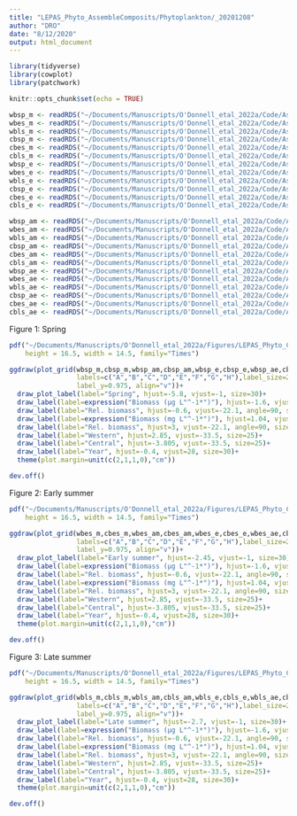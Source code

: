 ```yaml
---
title: "LEPAS_Phyto_AssembleComposits/Phytoplankton/_20201208"
author: "DRO"
date: "8/12/2020"
output: html_document
---
```


```r

library(tidyverse)
library(cowplot)
library(patchwork)

knitr::opts_chunk$set(echo = TRUE)

wbsp_m <- readRDS("~/Documents/Manuscripts/O'Donnell_etal_2022a/Code/AssembleComposits/WBSP_Main_20201208.rds")
wbes_m <- readRDS("~/Documents/Manuscripts/O'Donnell_etal_2022a/Code/AssembleComposits/WBES_Main_20201208.rds")
wbls_m <- readRDS("~/Documents/Manuscripts/O'Donnell_etal_2022a/Code/AssembleComposits/WBLS_Main_20201208.rds")
cbsp_m <- readRDS("~/Documents/Manuscripts/O'Donnell_etal_2022a/Code/AssembleComposits/CBSP_Main_20201208.rds")
cbes_m <- readRDS("~/Documents/Manuscripts/O'Donnell_etal_2022a/Code/AssembleComposits/CBES_Main_20201208.rds")
cbls_m <- readRDS("~/Documents/Manuscripts/O'Donnell_etal_2022a/Code/AssembleComposits/CBLS_Main_20201208.rds")
wbsp_e <- readRDS("~/Documents/Manuscripts/O'Donnell_etal_2022a/Code/AssembleComposits/WBSP_inEdibles_20201208.rds")
wbes_e <- readRDS("~/Documents/Manuscripts/O'Donnell_etal_2022a/Code/AssembleComposits/WBES_inEdibles_20201208.rds")
wbls_e <- readRDS("~/Documents/Manuscripts/O'Donnell_etal_2022a/Code/AssembleComposits/WBLS_inEdibles_20201208.rds")
cbsp_e <- readRDS("~/Documents/Manuscripts/O'Donnell_etal_2022a/Code/AssembleComposits/CBSP_inEdibles_20201208.rds")
cbes_e <- readRDS("~/Documents/Manuscripts/O'Donnell_etal_2022a/Code/AssembleComposits/CBES_inEdibles_20201208.rds")
cbls_e <- readRDS("~/Documents/Manuscripts/O'Donnell_etal_2022a/Code/AssembleComposits/CBLS_inEdibles_20201208.rds")

wbsp_am <- readRDS("~/Documents/Manuscripts/O'Donnell_etal_2022a/Code/AssembleComposits/WBSP_Main_Area_20201208.rds")
wbes_am <- readRDS("~/Documents/Manuscripts/O'Donnell_etal_2022a/Code/AssembleComposits/WBES_Main_Area_20201208.rds")
wbls_am <- readRDS("~/Documents/Manuscripts/O'Donnell_etal_2022a/Code/AssembleComposits/WBLS_Main_Area_20201208.rds")
cbsp_am <- readRDS("~/Documents/Manuscripts/O'Donnell_etal_2022a/Code/AssembleComposits/CBSP_Main_Area_20201208.rds")
cbes_am <- readRDS("~/Documents/Manuscripts/O'Donnell_etal_2022a/Code/AssembleComposits/CBES_Main_Area_20201208.rds")
cbls_am <- readRDS("~/Documents/Manuscripts/O'Donnell_etal_2022a/Code/AssembleComposits/CBLS_Main_Area_20201208.rds")
wbsp_ae <- readRDS("~/Documents/Manuscripts/O'Donnell_etal_2022a/Code/AssembleComposits/WBSP_inEdibles_Area_20201208.rds")
wbes_ae <- readRDS("~/Documents/Manuscripts/O'Donnell_etal_2022a/Code/AssembleComposits/WBES_inEdibles_Area_20201208.rds")
wbls_ae <- readRDS("~/Documents/Manuscripts/O'Donnell_etal_2022a/Code/AssembleComposits/WBLS_inEdibles_Area_20201208.rds")
cbsp_ae <- readRDS("~/Documents/Manuscripts/O'Donnell_etal_2022a/Code/AssembleComposits/CBSP_inEdibles_Area_20201208.rds")
cbes_ae <- readRDS("~/Documents/Manuscripts/O'Donnell_etal_2022a/Code/AssembleComposits/CBES_inEdibles_Area_20201208.rds")
cbls_ae <- readRDS("~/Documents/Manuscripts/O'Donnell_etal_2022a/Code/AssembleComposits/CBLS_inEdibles_Area_20201208.rds")

```


Figure 1: Spring
```r

pdf("~/Documents/Manuscripts/O'Donnell_etal_2022a/Figures/LEPAS_Phyto_Composit_Spring_20220127.pdf",
    height = 16.5, width = 14.5, family="Times")

ggdraw(plot_grid(wbsp_m,cbsp_m,wbsp_am,cbsp_am,wbsp_e,cbsp_e,wbsp_ae,cbsp_ae, nrow=4, 
                 labels=c("A","B","C","D","E","F","G","H"),label_size=22, label_x=0.29, 
                 label_y=0.975, align="v"))+
  draw_plot_label(label="Spring", hjust=-5.8, vjust=-1, size=30)+
  draw_label(label=expression("Biomass (µg L"^-1*")"), hjust=-1.6, vjust=-12.9, angle=90, size=30)+
  draw_label(label="Rel. biomass", hjust=-0.6, vjust=-22.1, angle=90, size=30)+
  draw_label(label=expression("Biomass (mg L"^-1*")"), hjust=1.04, vjust=-12.9, angle=90, size=30)+
  draw_label(label="Rel. biomass", hjust=3, vjust=-22.1, angle=90, size=30)+
  draw_label(label="Western", hjust=2.85, vjust=-33.5, size=25)+
  draw_label(label="Central", hjust=-3.805, vjust=-33.5, size=25)+
  draw_label(label="Year", hjust=-0.4, vjust=28, size=30)+
  theme(plot.margin=unit(c(2,1,1,0),"cm"))

dev.off()

```


Figure 2: Early summer
```r

pdf("~/Documents/Manuscripts/O'Donnell_etal_2022a/Figures/LEPAS_Phyto_Composit_EarlySummer_20220127.pdf",
    height = 16.5, width = 14.5, family="Times")

ggdraw(plot_grid(wbes_m,cbes_m,wbes_am,cbes_am,wbes_e,cbes_e,wbes_ae,cbes_ae, nrow=4, 
                 labels=c("A","B","C","D","E","F","G","H"),label_size=22, label_x=0.29, 
                 label_y=0.975, align="v"))+
  draw_plot_label(label="Early summer", hjust=-2.45, vjust=-1, size=30)+
  draw_label(label=expression("Biomass (µg L"^-1*")"), hjust=-1.6, vjust=-12.9, angle=90, size=30)+
  draw_label(label="Rel. biomass", hjust=-0.6, vjust=-22.1, angle=90, size=30)+
  draw_label(label=expression("Biomass (mg L"^-1*")"), hjust=1.04, vjust=-12.9, angle=90, size=30)+
  draw_label(label="Rel. biomass", hjust=3, vjust=-22.1, angle=90, size=30)+
  draw_label(label="Western", hjust=2.85, vjust=-33.5, size=25)+
  draw_label(label="Central", hjust=-3.805, vjust=-33.5, size=25)+
  draw_label(label="Year", hjust=-0.4, vjust=28, size=30)+
  theme(plot.margin=unit(c(2,1,1,0),"cm"))

dev.off()

```


Figure 3: Late summer
```r

pdf("~/Documents/Manuscripts/O'Donnell_etal_2022a/Figures/LEPAS_Phyto_Composit_LateSummer_20220127.pdf",
    height = 16.5, width = 14.5, family="Times")

ggdraw(plot_grid(wbls_m,cbls_m,wbls_am,cbls_am,wbls_e,cbls_e,wbls_ae,cbls_ae, nrow=4, 
                 labels=c("A","B","C","D","E","F","G","H"),label_size=22, label_x=0.29, 
                 label_y=0.975, align="v"))+
  draw_plot_label(label="Late summer", hjust=-2.7, vjust=-1, size=30)+
  draw_label(label=expression("Biomass (µg L"^-1*")"), hjust=-1.6, vjust=-12.9, angle=90, size=30)+
  draw_label(label="Rel. biomass", hjust=-0.6, vjust=-22.1, angle=90, size=30)+
  draw_label(label=expression("Biomass (mg L"^-1*")"), hjust=1.04, vjust=-12.9, angle=90, size=30)+
  draw_label(label="Rel. biomass", hjust=3, vjust=-22.1, angle=90, size=30)+
  draw_label(label="Western", hjust=2.85, vjust=-33.5, size=25)+
  draw_label(label="Central", hjust=-3.805, vjust=-33.5, size=25)+
  draw_label(label="Year", hjust=-0.4, vjust=28, size=30)+
  theme(plot.margin=unit(c(2,1,1,0),"cm"))

dev.off()

```



